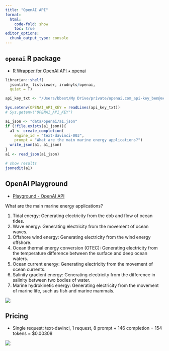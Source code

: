 ```yaml
---
title: "OpenAI API"
format: 
  html:
    code-fold: show
    toc: true
editor_options: 
  chunk_output_type: console
---
```


## `openai` R package

* [R Wrapper for OpenAI API • openai](https://irudnyts.github.io/openai/)

```r
librarian::shelf(
  jsonlite, listviewer, irudnyts/openai,
  quiet = T)

api_key_txt <- "/Users/bbest/My Drive/private/openai.com_api-key_ben@ecoquants.com.txt"

Sys.setenv(OPENAI_API_KEY = readLines(api_key_txt))
# Sys.getenv("OPENAI_API_KEY")

a1_json <- "data/openai/a1.json"
if (!file.exists(a1_json)){
  a1 <- create_completion(
    engine_id = "text-davinci-003",
    prompt = "What are the main marine energy applications?")
  write_json(a1, a1_json)
}
a1 <- read_json(a1_json)

# show results
jsonedit(a1)
```

## OpenAI Playground

* [Playground - OpenAI API](https://beta.openai.com/playground)

What are the main marine energy applications?

  1. Tidal energy: Generating electricity from the ebb and flow of ocean tides.
  2. Wave energy: Generating electricity from the movement of ocean waves.
  3. Offshore wind energy: Generating electricity from the wind energy offshore.
  4. Ocean thermal energy conversion (OTEC): Generating electricity from the temperature difference between the surface and deep ocean waters.
  5. Ocean current energy: Generating electricity from the movement of ocean currents.
  6. Salinity gradient energy: Generating electricity from the difference in salinity between two bodies of water.
  7. Marine hydrokinetic energy: Generating electricity from the movement of marine life, such as fish and marine mammals.

![](figures/openai.com_playground.jpg)

## Pricing

- Single request: text-davinci, 1 request, 8 prompt + 146 completion = 154 tokens = $0.00308

![](figures/openai.com_usage.png)



